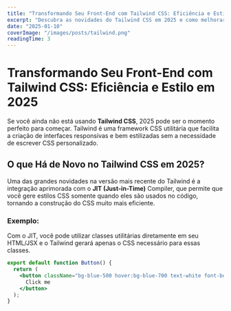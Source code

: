 ```yaml
---
title: "Transformando Seu Front-End com Tailwind CSS: Eficiência e Estilo em 2025"
excerpt: "Descubra as novidades do Tailwind CSS em 2025 e como melhorar a produtividade e a experiência do usuário no front-end."
date: "2025-01-10"
coverImage: "/images/posts/tailwind.png"
readingTime: 3
---
```


# Transformando Seu Front-End com Tailwind CSS: Eficiência e Estilo em 2025

Se você ainda não está usando **Tailwind CSS**, 2025 pode ser o momento perfeito para começar. Tailwind é uma framework CSS utilitária que facilita a criação de interfaces responsivas e bem estilizadas sem a necessidade de escrever CSS personalizado.

## O que Há de Novo no Tailwind CSS em 2025?

Uma das grandes novidades na versão mais recente do Tailwind é a integração aprimorada com o **JIT (Just-in-Time)** Compiler, que permite que você gere estilos CSS somente quando eles são usados no código, tornando a construção do CSS muito mais eficiente.

### Exemplo:

Com o JIT, você pode utilizar classes utilitárias diretamente em seu HTML/JSX e o Tailwind gerará apenas o CSS necessário para essas classes.

```jsx
export default function Button() {
  return (
    <button className="bg-blue-500 hover:bg-blue-700 text-white font-bold py-2 px-4 rounded">
      Click me
    </button>
  );
}
```

```

```
